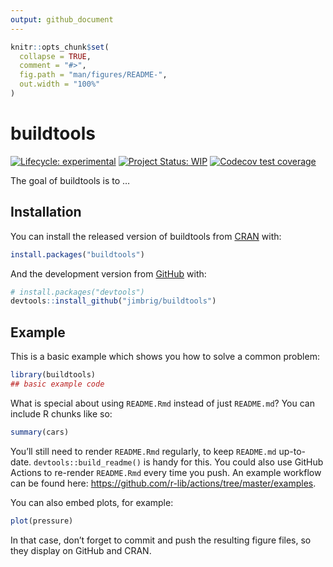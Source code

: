 ```yaml
---
output: github_document
---
```


<!-- README.md is generated from README.Rmd. Please edit that file -->

```r
knitr::opts_chunk$set(
  collapse = TRUE,
  comment = "#>",
  fig.path = "man/figures/README-",
  out.width = "100%"
)
```

# buildtools

<!-- badges: start -->
[![Lifecycle: experimental](https://img.shields.io/badge/lifecycle-experimental-orange.svg)](https://www.tidyverse.org/lifecycle/#experimental)
[![Project Status: WIP](https://www.repostatus.org/badges/latest/wip.svg)](http://www.repostatus.org/#wip)
[![Codecov test coverage](https://codecov.io/gh/jimbrig/buildtools/branch/main/graph/badge.svg)](https://app.codecov.io/gh/jimbrig/buildtools?branch=main)
<!-- badges: end -->

The goal of buildtools is to ...

## Installation

You can install the released version of buildtools from [CRAN](https://CRAN.R-project.org) with:

``` r
install.packages("buildtools")
```

And the development version from [GitHub](https://github.com/) with:

``` r
# install.packages("devtools")
devtools::install_github("jimbrig/buildtools")
```
## Example

This is a basic example which shows you how to solve a common problem:

```r
library(buildtools)
## basic example code
```

What is special about using `README.Rmd` instead of just `README.md`? You can include R chunks like so:

```r
summary(cars)
```

You'll still need to render `README.Rmd` regularly, to keep `README.md` up-to-date. `devtools::build_readme()` is handy for this. You could also use GitHub Actions to re-render `README.Rmd` every time you push. An example workflow can be found here: <https://github.com/r-lib/actions/tree/master/examples>.

You can also embed plots, for example:

```r
plot(pressure)
```

In that case, don't forget to commit and push the resulting figure files, so they display on GitHub and CRAN.
